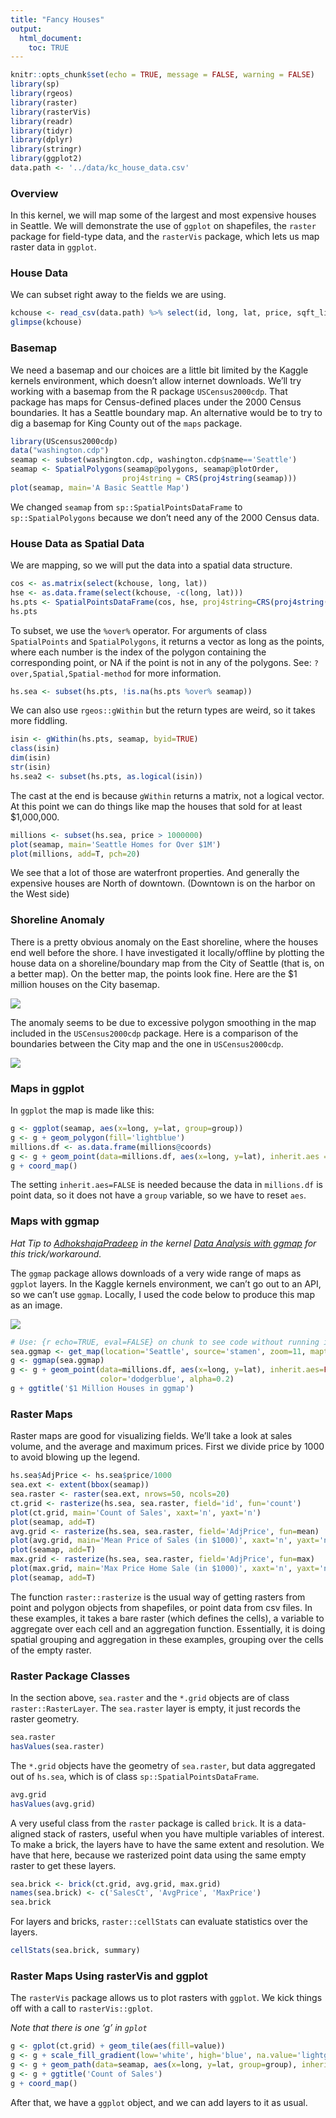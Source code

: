 ```yaml
---
title: "Fancy Houses"
output: 
  html_document:
    toc: TRUE
---
```


```r
knitr::opts_chunk$set(echo = TRUE, message = FALSE, warning = FALSE)
library(sp)
library(rgeos)
library(raster)
library(rasterVis)
library(readr)
library(tidyr)
library(dplyr)
library(stringr)
library(ggplot2)
data.path <- '../data/kc_house_data.csv'
```

### Overview

In this kernel, we will map some of the largest and most expensive houses in Seattle.
We will demonstrate the use of `ggplot` on shapefiles, the `raster` package for field-type data, and the `rasterVis` package, 
which lets us map raster data in `ggplot`.

### House Data

We can subset right away to the fields we are using.

```r
kchouse <- read_csv(data.path) %>% select(id, long, lat, price, sqft_living, sqft_lot)
glimpse(kchouse)
```

### Basemap

We need a basemap and our choices are a little bit limited by the Kaggle kernels environment, which doesn't allow internet downloads.
We'll try working with a basemap from the R package `USCensus2000cdp`.
That package has maps for Census-defined places under the 2000 Census boundaries.
It has a Seattle boundary map.
An alternative would be to try to dig a basemap for King County out of the `maps` package.


```r
library(UScensus2000cdp)
data("washington.cdp")
seamap <- subset(washington.cdp, washington.cdp$name=='Seattle')
seamap <- SpatialPolygons(seamap@polygons, seamap@plotOrder, 
                         proj4string = CRS(proj4string(seamap)))
plot(seamap, main='A Basic Seattle Map')
```

We changed `seamap` from `sp::SpatialPointsDataFrame` to `sp::SpatialPolygons` because we don't need any of the 2000 Census data.

### House Data as Spatial Data

We are mapping, so we will put the data into a spatial data structure.

```r
cos <- as.matrix(select(kchouse, long, lat))
hse <- as.data.frame(select(kchouse, -c(long, lat)))
hs.pts <- SpatialPointsDataFrame(cos, hse, proj4string=CRS(proj4string(seamap)))
hs.pts
```

To subset, we use the `%over%` operator.
For arguments of class `SpatialPoints` and `SpatialPolygons`, 
it returns a vector as long as the points, where each number is the 
index of the polygon containing the corresponding point, 
or NA if the point is not in any of the polygons.
See: `?over,Spatial,Spatial-method` for more information.

```r
hs.sea <- subset(hs.pts, !is.na(hs.pts %over% seamap))
```

We can also use `rgeos::gWithin` but the return types are weird, 
so it takes more fiddling.

```r
isin <- gWithin(hs.pts, seamap, byid=TRUE)
class(isin)
dim(isin)
str(isin)
hs.sea2 <- subset(hs.pts, as.logical(isin))
```

The cast at the end is because `gWithin` returns a matrix, not a logical vector.
At this point we can do things like map the houses that sold for at least $1,000,000.

```r
millions <- subset(hs.sea, price > 1000000)
plot(seamap, main='Seattle Homes for Over $1M')
plot(millions, add=T, pch=20)
```

We see that a lot of those are waterfront properties. 
And generally the expensive houses are North of downtown.
(Downtown is on the harbor on the West side)

### Shoreline Anomaly

There is a pretty obvious anomaly on the East shoreline, where the houses end well before the shore. 
I have investigated it locally/offline by plotting the house data on a shoreline/boundary map from the City of Seattle (that is, on a better map).
On the better map, the points look fine.
Here are the $1 million houses on the City basemap.

![](img/CityBasemap.png)

The anomaly seems to be due to excessive polygon smoothing in the map included in the `USCensus2000cdp` package. 
Here is a comparison of the boundaries between the City map and the one in `USCensus2000cdp`.

![](img/BoundaryComp.png)

### Maps in ggplot

In `ggplot` the map is made like this:

```r
g <- ggplot(seamap, aes(x=long, y=lat, group=group))
g <- g + geom_polygon(fill='lightblue')
millions.df <- as.data.frame(millions@coords)
g <- g + geom_point(data=millions.df, aes(x=long, y=lat), inherit.aes = FALSE)
g + coord_map()
```

The setting `inherit.aes=FALSE` is needed because the data in `millions.df`
is point data, so it does not have a `group` variable, so we have to reset `aes`.

### Maps with ggmap

*Hat Tip to
[AdhokshajaPradeep](https://www.kaggle.com/adhok93) in the kernel 
[Data Analysis with ggmap](https://www.kaggle.com/adhok93/d/foenix/slc-crime/data-analysis-with-ggmap) 
for this trick/workaround.*

The `ggmap` package allows downloads of a very wide range of maps as `ggplot` layers.
In the Kaggle kernels environment, we can't go out to an API, so we can't use `ggmap`.
Locally, I used the code below to produce this map as an image.

![](img/Million.png)

```r
# Use: {r echo=TRUE, eval=FALSE} on chunk to see code without running it
sea.ggmap <- get_map(location='Seattle', source='stamen', zoom=11, maptype='toner-lite')
g <- ggmap(sea.ggmap)
g <- g + geom_point(data=millions.df, aes(x=long, y=lat), inherit.aes=FALSE,
                    color='dodgerblue', alpha=0.2)
g + ggtitle('$1 Million Houses in ggmap')
```

### Raster Maps

Raster maps are good for visualizing fields. 
We'll take a look at sales volume, and the average and maximum prices.
First we divide price by 1000 to avoid blowing up the legend.

```r
hs.sea$AdjPrice <- hs.sea$price/1000
sea.ext <- extent(bbox(seamap))
sea.raster <- raster(sea.ext, nrows=50, ncols=20)
ct.grid <- rasterize(hs.sea, sea.raster, field='id', fun='count')
plot(ct.grid, main='Count of Sales', xaxt='n', yaxt='n')
plot(seamap, add=T)
avg.grid <- rasterize(hs.sea, sea.raster, field='AdjPrice', fun=mean)
plot(avg.grid, main='Mean Price of Sales (in $1000)', xaxt='n', yaxt='n')
plot(seamap, add=T)
max.grid <- rasterize(hs.sea, sea.raster, field='AdjPrice', fun=max)
plot(max.grid, main='Max Price Home Sale (in $1000)', xaxt='n', yaxt='n')
plot(seamap, add=T)
```

The function `raster::rasterize` is the usual way of getting rasters from 
point and polygon objects from shapefiles, or point data from csv files.
In these examples, it takes a bare raster (which defines the cells), 
a variable to aggregate over each cell and an aggregation function. 
Essentially, it is doing spatial grouping and aggregation in these examples, 
grouping over the cells of the empty raster.

### Raster Package Classes

In the section above, `sea.raster` and the `*.grid` objects are of class `raster::RasterLayer`.
The `sea.raster` layer is empty, it just records the raster geometry.

```r
sea.raster
hasValues(sea.raster)
```

The `*.grid` objects have the geometry of `sea.raster`, 
but data aggregated out of `hs.sea`, 
which is of class `sp::SpatialPointsDataFrame`.

```r
avg.grid
hasValues(avg.grid)
```

A very useful class from the `raster` package is called `brick`.
It is a data-aligned stack of rasters, 
useful when you have multiple variables of interest.
To make a brick, the layers have to have the same extent and resolution. 
We have that here, because we rasterized point data using the same empty raster to get these layers.

```r
sea.brick <- brick(ct.grid, avg.grid, max.grid)
names(sea.brick) <- c('SalesCt', 'AvgPrice', 'MaxPrice')
sea.brick
```

For layers and bricks, `raster::cellStats` can evaluate statistics over the layers.

```r
cellStats(sea.brick, summary)
```

### Raster Maps Using rasterVis and ggplot

The `rasterVis` package allows us to plot rasters with `ggplot`.
We kick things off with a call to `rasterVis::gplot`.   

*Note that there is one 'g' in `gplot`*

```r
g <- gplot(ct.grid) + geom_tile(aes(fill=value))
g <- g + scale_fill_gradient(low='white', high='blue', na.value='lightgray')
g <- g + geom_path(data=seamap, aes(x=long, y=lat, group=group), inherit.aes=FALSE)
g <- g + ggtitle('Count of Sales')
g + coord_map()
```

After that, we have a `ggplot` object, and we can add layers to it as usual.

